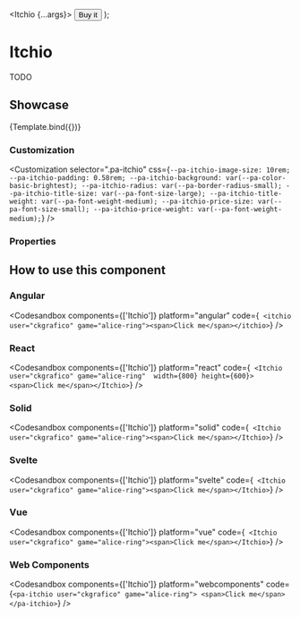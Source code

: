 
<Meta title="Enterprise/Itchio" component={Itchio} />

  <Itchio {...args}>
    <Button variant="tertiary">Buy it</Button>
  </Itchio>
);

# Itchio

TODO

## Showcase

<Canvas>
  <Story name="Default" args={{ user: 'ckgrafico', game: 'alice-ring', width: 800, height: 600, secret: '' }}>
    {Template.bind({})}
  </Story>
</Canvas>

### Customization

<Customization
  selector=".pa-itchio"
  css={`
    --pa-itchio-image-size: 10rem;
    --pa-itchio-padding: 0.58rem;
    --pa-itchio-background: var(--pa-color-basic-brightest);
    --pa-itchio-radius: var(--pa-border-radius-small);
    --pa-itchio-title-size: var(--pa-font-size-large);
    --pa-itchio-title-weight: var(--pa-font-weight-medium);
    --pa-itchio-price-size: var(--pa-font-size-small);
    --pa-itchio-price-weight: var(--pa-font-weight-medium);
  `}
/>

### Properties

<ArgsTable story="Default" of={Itchio} />

## How to use this component

### Angular

<Codesandbox
  components={['Itchio']}
  platform="angular"
  code={`
    <itchio user="ckgrafico" game="alice-ring"><span>Click me</span></itchio>`}
/>

### React

<Codesandbox
  components={['Itchio']}
  platform="react"
  code={`
    <Itchio user="ckgrafico" game="alice-ring"  width={800} height={600}><span>Click me</span></Itchio>`}
/>

### Solid

<Codesandbox
  components={['Itchio']}
  platform="solid"
  code={`
    <Itchio user="ckgrafico" game="alice-ring"><span>Click me</span></Itchio>`}
/>

### Svelte

<Codesandbox
  components={['Itchio']}
  platform="svelte"
  code={`
    <Itchio user="ckgrafico" game="alice-ring"><span>Click me</span></Itchio>`}
/>

### Vue

<Codesandbox
  components={['Itchio']}
  platform="vue"
  code={`
    <Itchio user="ckgrafico" game="alice-ring"><span>Click me</span></Itchio>`}
/>

### Web Components

<Codesandbox
  components={['Itchio']}
  platform="webcomponents"
  code={`<pa-itchio user="ckgrafico" game="alice-ring">
  <span>Click me</span>
</pa-itchio>`}
/>
